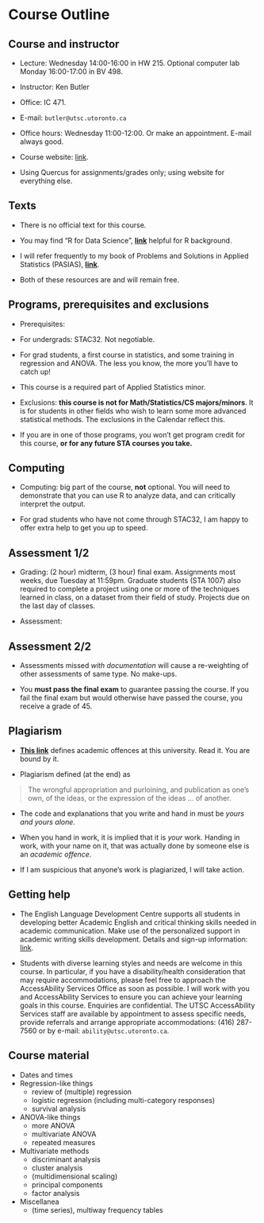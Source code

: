# Course Outline

## Course and instructor


*  Lecture: Wednesday 14:00-16:00 in HW 215. Optional computer
lab Monday 16:00-17:00 in BV 498.

*  Instructor: Ken Butler

*  Office: IC 471.

*  E-mail: `butler@utsc.utoronto.ca`

* Office hours: Wednesday 11:00-12:00. Or make an appointment. E-mail always
good.

* Course website:
[link](http://ritsokiguess.site/STAD29/).

* Using Quercus for assignments/grades only; using website for
everything else.




## Texts



* There is no official text for this course. 

* You may find "R for Data Science", 
[**link**](http://r4ds.had.co.nz/) helpful for R background.

* I will refer frequently to my book of Problems and Solutions in Applied Statistics (PASIAS), [**link**](http://ritsokiguess.site/pasias/).

* Both of these resources are and will remain free.



## Programs, prerequisites and exclusions


* Prerequisites:


* For undergrads: STAC32. Not negotiable.

*  For grad students,
a first course in statistics, and some training in
regression and ANOVA. The less you know, the more you'll have to
catch up!


* This course is a required part of Applied Statistics minor.

* Exclusions: **this course is not for Math/Statistics/CS majors/minors**. 
It is for students in other
fields who wish to learn some more advanced statistical
methods. The exclusions in the Calendar reflect this. 

* If you
are in one of those programs, you won't get program credit for
this course, **or for any future STA courses you take.**


## Computing


* Computing: big part of the course, **not**
optional. You will need to demonstrate that you can use 
R to analyze data, and can
critically interpret the output.

* For grad students who have not come through STAC32, I am happy
to offer extra help to get you up to speed.


## Assessment 1/2


* Grading: (2 hour) midterm, (3 hour) final exam. Assignments most
weeks, due Tuesday at 11:59pm. 
Graduate students (STA 1007) also required to
complete a project using one or more of the techniques learned in
class, on a dataset from their field of study.    Projects due on
the last day of classes.


* Assessment:
\begin{tabular}{lcc}
& STAD29 & STA 1007\\
Assignments & 20\% & 20\%\\
Midterm exam & 30\%  & 20\% \\
Project & - & 20\%\\
Final exam & 50\% & 40\%
\end{tabular}

## Assessment 2/2

* Assessments missed *with documentation* will cause a
re-weighting of other assessments of same type. No make-ups.

* You **must pass the final exam** to guarantee passing the course. If you
fail the final exam but would otherwise have passed the course, you
receive a grade of 45.




## Plagiarism


* [**This link**](http://www.utoronto.ca/academicintegrity/academicoffenses.html)
defines academic offences at this university. Read it. You are bound by it. 

* Plagiarism defined (at the end) as

> The wrongful appropriation and purloining, and publication as one’s own, of the ideas, 
> or the expression of the ideas ... of another.

* The code and
explanations  that
you write and hand in must be *yours and yours alone*.

* When you hand in work, it is implied that it is
*your* work. Handing in work, with your name on it, that was actually done by
someone else is an *academic offence*.

* If I am suspicious
that anyone's work is plagiarized, I will take action.



## Getting help


* The English Language Development Centre supports all students
in developing better Academic English and critical thinking skills
needed in academic communication. Make use of the personalized
support in academic writing skills development. Details and sign-up information:
[link](http://www.utsc.utoronto.ca/eld/).

* Students with diverse learning styles and needs are welcome in this
course. In particular, if you have a disability/health consideration
that may require accommodations, please feel free to approach the AccessAbility Services Office as soon as possible. I will
work with you and AccessAbility Services to ensure you can achieve
your learning goals in this course. Enquiries are confidential. The
UTSC AccessAbility Services staff are available by
appointment to assess specific needs, provide referrals and arrange
appropriate accommodations: (416) 287-7560 or by e-mail: `ability@utsc.utoronto.ca`.


## Course material 

- Dates and times
- Regression-like things 
  - review of (multiple) regression
  - logistic regression (including multi-category responses)
  - survival analysis
- ANOVA-like things
  - more ANOVA
  - multivariate ANOVA
  - repeated measures
- Multivariate methods
  - discriminant analysis
  - cluster analysis
  - (multidimensional scaling)
  - principal components
  - factor analysis
- Miscellanea
  - (time series), multiway frequency tables

  